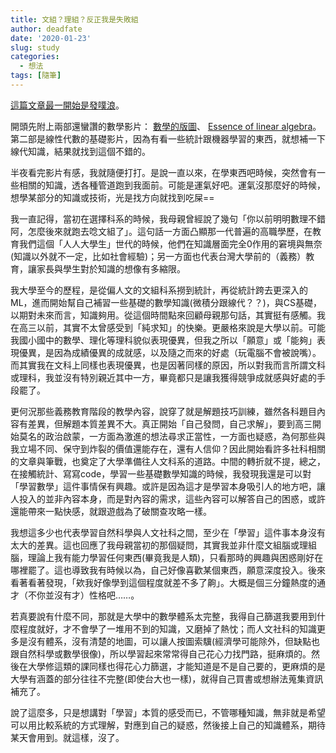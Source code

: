 ---
title: 文組？理組？反正我是失敗組
author: deadfate
date: '2020-01-23'
slug: study
categories:
  - 想法
tags: [隨筆]
---
[這篇文章最一開始是發噗浪](https://www.plurk.com/p/nkae8s)。  

開頭先附上兩部還蠻讚的數學影片： [數學的版圖](https://youtu.be/OmJ-4B-mS-Y)、 [Essence of linear algebra](https://www.youtube.com/playlist?list=PLZHQObOWTQDPD3MizzM2xVFitgF8hE_ab)。第二部是線性代數的基礎影片，因為有看一些統計跟機器學習的東西，就想補一下線代知識，結果就找到這個不錯的。  

半夜看完影片有感，我就隨便打打。是說一直以來，在學東西吧時候，突然會有一些相關的知識，透各種管道跑到我面前。可能是運氣好吧。運氣沒那麼好的時候，想學某部分的知識或技術，光是找方向就找到吃屎==  

我一直記得，當初在選擇科系的時候，我母親曾經說了幾句「你以前明明數理不錯阿，怎麼後來就跑去唸文組了」。這句話一方面凸顯那一代普遍的高職學歷，在教育我們這個「人人大學生」世代的時候，他們在知識層面完全0作用的窘境與無奈(知識以外就不一定，比如社會經驗)；另一方面也代表台灣大學前的（義務）教育，讓家長與學生對於知識的想像有多縮限。  

我大學至今的歷程，是從偏人文的文組科系撈到統計，再從統計跨去更深入的ML，進而開始幫自己補習一些基礎的數學知識(微積分跟線代？？)，與CS基礎，以期對未來而言，知識夠用。從這個時間點來回顧母親那句話，其實挺有感觸。我在高三以前，其實不太曾感受到「純求知」的快樂。更嚴格來說是大學以前。可能我國小國中的數學、理化等理科貌似表現優異，但我之所以「願意」或「能夠」表現優異，是因為成績優異的成就感，以及隨之而來的好處（玩電腦不會被說嘴）。而其實我在文科上同樣也表現優異，也是因著同樣的原因，所以對我而言所謂文科或理科，我並沒有特別親近其中一方，畢竟都只是讓我獲得競爭成就感與好處的手段罷了。  

更何況那些義務教育階段的教學內容，說穿了就是解題技巧訓練，雖然各科題目內容有差異，但解題本質差異不大。真正開始「自己發問，自己求解」，要到高三開始莫名的政治啟蒙，一方面為激進的想法尋求正當性，一方面也疑惑，為何那些與我立場不同、保守到炸裂的價值還能存在，還有人信仰？因此開始看許多社科相關的文章與筆戰，也奠定了大學準備往人文科系的道路。中間的轉折就不提，總之，在接觸統計、寫寫code，學習一些基礎數學知識的時候，我發現我還是可以對「學習數學」這件事情保有興趣。或許是因為這才是學習本身吸引人的地方吧，讓人投入的並非內容本身，而是對內容的需求，這些內容可以解答自己的困惑，或許還能帶來一點快感，就跟遊戲為了破關查攻略一樣。  

我想這多少也代表學習自然科學與人文社科之間，至少在「學習」這件事本身沒有太大的差異。這也回應了我母親當初的那個疑問，其實我並非什麼文組腦或理組腦，理論上我有能力學習任何東西(畢竟我是人類)，只看那時的興趣與困惑剛好在哪裡罷了。這也導致我有時候以為，自己好像喜歡某個東西，願意深度投入。後來看著看著發現，「欸我好像學到這個程度就差不多了齁」。大概是個三分鐘熱度的通才（不你並沒有才）性格吧……。  

若真要說有什麼不同，那就是大學中的數學體系太完整，我得自己篩選我要用到什麼程度就好，才不會學了一堆用不到的知識，又磨掉了熱忱；而人文社科的知識更多是沒有體系，沒有清楚的地圖，可以讓人按圖索驥(經濟學可能除外，但缺點也跟自然科學或數學很像)，所以學習起來常常得自己花心力找門路，挺麻煩的。然後在大學修這類的課同樣也得花心力篩選，才能知道是不是自己要的，更麻煩的是大學有涵蓋的部分往往不完整(即使台大也一樣)，就得自己買書或想辦法蒐集資訊補充了。  

說了這麼多，只是想講對「學習」本質的感受而已，不管哪種知識，無非就是希望可以用比較系統的方式理解，對應到自己的疑惑，然後接上自己的知識體系，期待某天會用到。就這樣，沒了。